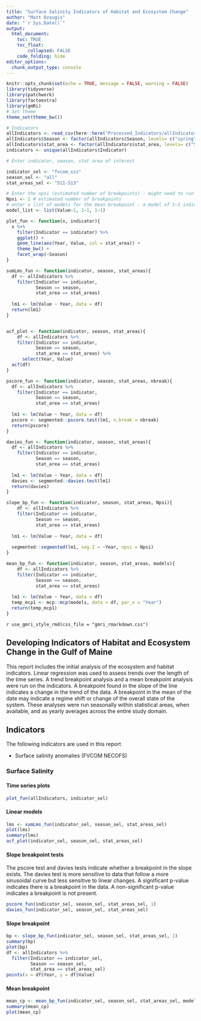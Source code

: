 ```yaml
---
title: "Surface Salinity Indicators of Habitat and Ecosystem Change"
author: "Matt Dzaugis"
date: "`r Sys.Date()`"
output: 
  html_document:
    toc: TRUE
    toc_float:
        collapsed: FALSE
    code_folding: hide
editor_options: 
  chunk_output_type: console
---
```


```r
knitr::opts_chunk$set(echo = TRUE, message = FALSE, warning = FALSE)
library(tidyverse)
library(patchwork)
library(factoextra)
library(gmRi)
# Set theme  
theme_set(theme_bw())
```


```r
# Indicators
allIndicators <- read_csv(here::here("Processed_Indicators/allIndicators.csv"))
allIndicators$Season <- factor(allIndicators$Season, levels= c("spring", "summer", "fall", "winter", "all"))
allIndicators$stat_area <- factor(allIndicators$stat_area, levels= c("511", "512", "513", "511-513"))
indicators <- unique(allIndicators$Indicator)

# Enter indicator, season, stat area of interest

indicator_sel <- "fvcom_sss"
season_sel <- "all"
stat_areas_sel <- "511-513"

# Enter the npsi (estimated number of breakpoints) - might need to run the code first and assess the breakpoint stats
Npsi <- 2 # estimated number of breakpoints
# enter a list of models for the mean breakpoint - a model of 1~1 indicates intercept, adding additional models incudes additional bp
model_list <- list(Value~1, 1~1, 1~1)
```


```r
plot_fun <- function(x, indicator){
  x %>% 
    filter(Indicator == indicator) %>% 
    ggplot() + 
    geom_line(aes(Year, Value, col = stat_area)) +
    theme_bw() +
    facet_wrap(~Season)
}

sumLms_fun <- function(indicator, season, stat_areas){
  df <- allIndicators %>% 
    filter(Indicator == indicator,
           Season == season,
           stat_area == stat_areas)
  
  lm1 <- lm(Value ~ Year, data = df)
  return(lm1)
}


acf_plot <- function(indicator, season, stat_areas){
    df <- allIndicators %>% 
    filter(Indicator == indicator,
           Season == season,
           stat_area == stat_areas) %>% 
      select(Year, Value)
  acf(df)
}

pscore_fun <- function(indicator, season, stat_areas, nbreak){
  df <- allIndicators %>% 
    filter(Indicator == indicator,
           Season == season,
           stat_area == stat_areas)
  
  lm1 <- lm(Value ~ Year, data = df)
  pscore <- segmented::pscore.test(lm1, n.break = nbreak)
  return(pscore)
}

davies_fun <- function(indicator, season, stat_areas){
  df <- allIndicators %>% 
    filter(Indicator == indicator,
           Season == season,
           stat_area == stat_areas)
  
  lm1 <- lm(Value ~ Year, data = df)
  davies <- segmented::davies.test(lm1)
  return(davies)
}

slope_bp_fun <- function(indicator, season, stat_areas, Npsi){
    df <- allIndicators %>% 
    filter(Indicator == indicator,
           Season == season,
           stat_area == stat_areas)
  
  lm1 <- lm(Value ~ Year, data = df)
  
  segmented::segmented(lm1, seg.Z = ~Year, npsi = Npsi)
}

mean_bp_fun <- function(indicator, season, stat_areas, models){
    df <- allIndicators %>% 
    filter(Indicator == indicator,
           Season == season,
           stat_area == stat_areas)
  
  lm1 <- lm(Value ~ Year, data = df)
  temp_mcp1 <- mcp::mcp(models, data = df, par_x = "Year")
  return(temp_mcp1)
}

```


`r use_gmri_style_rmd(css_file = "gmri_rmarkdown.css")`

## Developing Indicators of Habitat and Ecosystem Change in the Gulf of Maine

This report includes the initial analysis of the ecosystem and habitat indicators. Linear regression was used to assess trends over the length of the time series. A trend breakpoint analysis and a mean breakpoint analysis were run on the indicators. A breakpoint found in the slope of the line indicates a change in the trend of the data. A breakpoint in the mean of the date may indicate a regime shift or change of the overall state of the system. These analyses were run seasonally within statistical areas, when available, and as yearly averages across the entire study domain. 

## Indicators

The following indicators are used in this report

* Surface salinity anomalies (FVCOM NECOFS)

### Surface Salinity {.tabset}

#### Time series plots

```r
plot_fun(allIndicators, indicator_sel)
```

#### Linear models

```r
lms <- sumLms_fun(indicator_sel, season_sel, stat_areas_sel)
plot(lms)
summary(lms)
acf_plot(indicator_sel, season_sel, stat_areas_sel)
```

#### Slope breakpoint tests

The pscore test and davies tests indicate whether a breakpoint in the slope exists. The davies test is more sensitive to data that follow a more sinusoidal curve but less sensitive to linear changes. A significant p-value indicates there is a breakpoint in the data. A non-significant p-value indicates a breakpoint is not present.

```r
pscore_fun(indicator_sel, season_sel, stat_areas_sel, 1)
davies_fun(indicator_sel, season_sel, stat_areas_sel)
```

#### Slope breakpoint

```r
bp <- slope_bp_fun(indicator_sel, season_sel, stat_areas_sel, 1)
summary(bp)
plot(bp)
df <- allIndicators %>% 
  filter(Indicator == indicator_sel,
         Season == season_sel,
         stat_area == stat_areas_sel)
points(x = df$Year, y = df$Value)
```


#### Mean breakpoint

```r
mean_cp <- mean_bp_fun(indicator_sel, season_sel, stat_areas_sel, model_list)
summary(mean_cp)
plot(mean_cp)

```


